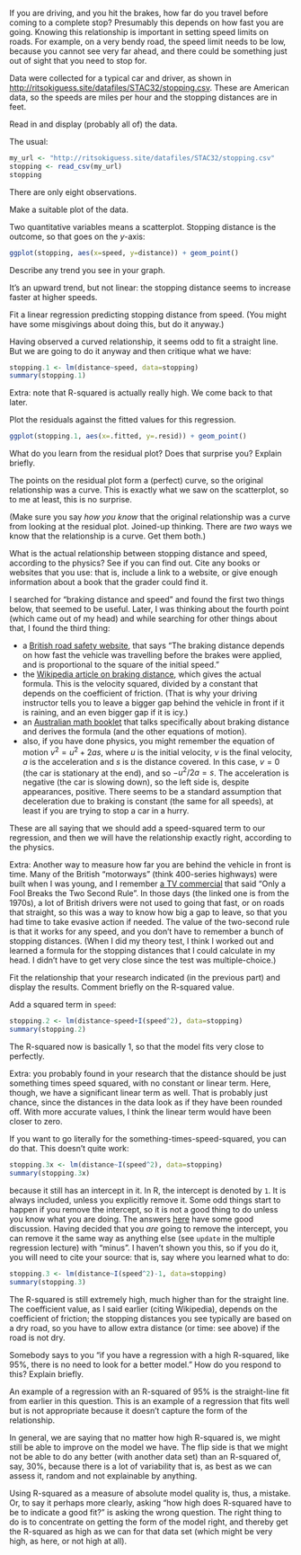 
\question If you are driving, and you hit the brakes, how far do you travel before coming to a complete stop? 
Presumably this depends on how fast you are going. 
Knowing this relationship is important in setting speed limits on roads. For example, on a very bendy road, the speed limit needs to be low, because you cannot see very far ahead, and there could be something just
out of sight that you need to stop for. 

Data were collected for a typical car and driver, as shown in [http://ritsokiguess.site/datafiles/STAC32/stopping.csv](http://ritsokiguess.site/datafiles/STAC32/stopping.csv). 
These are American data, so the speeds are miles per hour and the stopping distances are in feet.

\bP

\p Read in and display (probably all of) the data.

\bS

The usual:

```r
my_url <- "http://ritsokiguess.site/datafiles/STAC32/stopping.csv"
stopping <- read_csv(my_url)
stopping
```
There are only eight observations.

\eS

\p Make a suitable plot of the data.

\bS

Two quantitative variables means a scatterplot. Stopping distance is the outcome, so that goes on the $y$-axis:


```r
ggplot(stopping, aes(x=speed, y=distance)) + geom_point()
```

\eS

\p Describe any trend you see in your graph.

\bS

It's an upward trend, but not linear: the stopping distance seems to increase faster at higher speeds.


\eS

\p Fit a linear regression predicting stopping distance from speed. (You might have some misgivings about doing this, but do it anyway.)

\bS

Having observed  a curved relationship, it seems odd to fit a straight line. But we are going to do it anyway and then critique what we have:

```r
stopping.1 <- lm(distance~speed, data=stopping)
summary(stopping.1)
```

Extra: note that R-squared is actually really high. We come back to that later.

\eS

\p Plot the residuals against the fitted values for this regression.

\bS

```r
ggplot(stopping.1, aes(x=.fitted, y=.resid)) + geom_point()
```

\eS

\p What do you learn from the residual plot? Does that surprise you? Explain briefly. 

\bS

The points on the residual plot form a (perfect) curve, so the original relationship was a curve. This is exactly what we saw on the scatterplot, so to me at least, this is no surprise.

(Make sure you say *how you know* that the original relationship was a curve from looking at the residual plot. Joined-up thinking. 
There are *two* ways we know that the relationship is a curve. Get them both.)

\eS

\p What is the actual relationship between stopping distance and speed, according to the physics? See if you can find out. Cite any books or websites that you use: that is, include a link to a website, or give enough information about a book that the grader could find it.

\bS

I searched for "braking distance and speed" and found the first two things below, that seemed to be useful. Later, I was thinking about the fourth point (which came out of my head) and while searching for other things about that, I found the third thing:

- a [British road safety website](https://www.brake.org.uk/info-and-resources/facts-advice-research/road-safety-facts/15-facts-a-resources/facts/1255-speed), that says "The braking distance depends on how fast the vehicle was travelling before the brakes were applied, and is proportional to the square of the initial speed."
- the [Wikipedia article on braking distance](https://en.wikipedia.org/wiki/Braking_distance), which gives the actual formula. This is the velocity squared, divided by a constant that depends on the coefficient of friction. (That is why your driving instructor tells you to leave a bigger gap behind the vehicle in front if it is raining, and an even bigger gap if it is icy.)
- an [Australian math booklet](http://www.amsi.org.au/teacher_modules/pdfs/Maths_delivers/Braking5.pdf) that talks specifically about braking distance and derives the formula (and the other equations of motion).
- also, if you have done physics, you might remember the equation of motion $v^2 = u^2 + 2as$, where $u$ is the initial velocity, $v$ is the final velocity, $a$ is the acceleration and $s$ is the distance covered. In this case, $v=0$ (the car is stationary at the end), and so $-u^2/2a = s$. The acceleration is negative (the car is slowing down), so the left side is, despite appearances, positive. There seems to be a standard assumption that deceleration due to braking is constant (the same for all speeds), at least if you are trying to stop a car in a hurry.

These are all saying that we should add a speed-squared term to our regression, and then we will have the relationship exactly right, according to the physics.

Extra: Another way  to measure how far you are behind the vehicle in front is time.
Many of the British "motorways" (think 400-series highways) were built when I was young, and I remember [a TV commercial](https://www.youtube.com/watch?v=mf5d2DP4Pp0) that said "Only a Fool Breaks the Two Second Rule".\endnote{This is perhaps not a commercial so much as a public safety message.} In those days (the linked one is from the 1970s\endnote{There are some typical British cars of the era in the commercial.}), a lot of British drivers were not used to going that fast, or on roads that straight, so this was a way to know how big a gap to leave, so that you had time to take evasive action if needed. The value of the two-second rule is that it works for any speed, and you don't have to remember a bunch of stopping distances. (When I did my theory test, I think I worked out and learned a formula for the stopping distances that I could calculate in my head. I didn't have to get very close since the test was multiple-choice.)


\eS

\p Fit the relationship that your research indicated (in the previous part) and display the results. Comment briefly on the R-squared value.

\bS

Add a squared term in `speed`:

```r
stopping.2 <- lm(distance~speed+I(speed^2), data=stopping)
summary(stopping.2)
```

The R-squared now is basically 1, so that the model fits very close to perfectly.

Extra: you probably found in your research that the distance should be just something times speed squared, with no constant or linear term. Here, though, we have a significant linear term as well.
That is probably just chance, since the distances in the data look as if they have been rounded off. With more accurate values, I think the linear term would have been closer to zero.

If you want to go literally for the something-times-speed-squared, you can do that. This doesn't quite work:

```r
stopping.3x <- lm(distance~I(speed^2), data=stopping)
summary(stopping.3x)
```
because it still has an intercept in it. In R, the intercept is denoted by `1`. It is always included, unless you explicitly remove it. Some odd things start to happen if you remove the intercept, so it is not a good thing to do unless you know what you are doing. The answers [here](https://stats.stackexchange.com/questions/7948/when-is-it-ok-to-remove-the-intercept-in-a-linear-regression-model) have some good discussion. Having decided that you *are* going to remove the intercept,
you can remove it the same way as anything else (see `update` in the multiple regression lecture) with "minus". I haven't shown you this, so if you do it, you will need to cite your source: that is, say where you learned what to do:

```r
stopping.3 <- lm(distance~I(speed^2)-1, data=stopping)
summary(stopping.3)
```

The R-squared is still extremely high, much higher than for the straight line. The coefficient value, as I said earlier (citing Wikipedia), depends on the coefficient of friction; the stopping distances you see typically are based on a dry road, so you have to allow extra distance (or time: see above) if the road is not dry.
\eS



\p Somebody says to you "if you have a regression with a high R-squared, like 95%, there is no need to look for a better model." How do you respond to this? Explain briefly.

\bS

An example of a regression with an R-squared of 95% is the straight-line fit from earlier in this question. This is an example of a regression that fits well but is not appropriate because it doesn't capture the form of the relationship. 

In general, we are saying that no matter how high R-squared is, we might still be able to improve on the model we have. The flip side is that we might not be able to do any better (with another data set) than an R-squared of, say, 30%, because there is a lot of variability that is, as best as we can assess it, random and not explainable by anything.

Using R-squared as a measure of absolute model quality is, thus, a mistake. Or, to say it perhaps more clearly, asking "how high does R-squared have to be to indicate a good fit?" is asking the wrong question.
The right thing to do is to concentrate on getting the form of the model right, and thereby get the R-squared as high as we can for that data set (which might be very high, as here, or not high at all).

\eS


\eP



